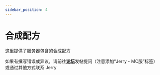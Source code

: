 ```yaml
---
sidebar_position: 4
---
```



# 合成配方  

这里提供了服务器包含的合成配方

如果有撰写错误或异议，请前往[**论坛**](https://bbs.jerry.ink/)发帖提问（注意添加“Jerry - MC服”标签）或通过其他方式联系 Jerry  

<DocCardList />
